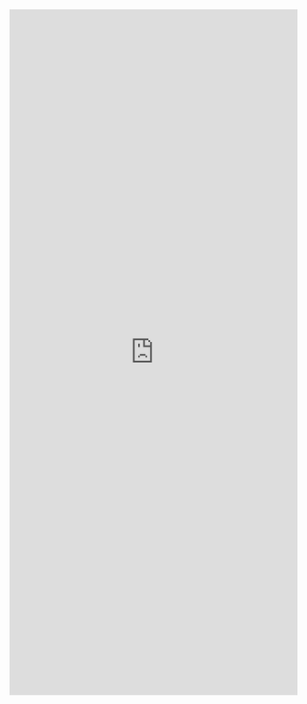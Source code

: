 
:::{.column-screen-inset}
```{=html}
 <iframe id="example1" src="https://gallery.shinyapps.io/goog-trend-index/" style="border: none; width: 100%; height: 1200px" frameborder="0"></iframe>
```
:::